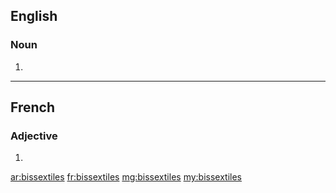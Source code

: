 ==English==

===Noun===
{{head|en|plural}}

# {{plural of|bissextile|lang=en}}

----

==French==

===Adjective===
{{fr-adj-form}}

# {{feminine plural of|bissextil|lang=fr}}

[[ar:bissextiles]]
[[fr:bissextiles]]
[[mg:bissextiles]]
[[my:bissextiles]]